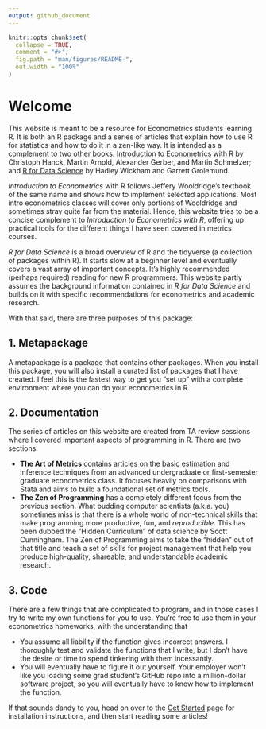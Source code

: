 ```yaml
---
output: github_document
---
```


<!-- index.md is generated from index.Rmd. Please edit that file -->

```r
knitr::opts_chunk$set(
  collapse = TRUE,
  comment = "#>",
  fig.path = "man/figures/README-",
  out.width = "100%"
)
```

# Welcome

This website is meant to be a resource for Econometrics students learning R. It is both an R package and a series of articles that explain how to use R for statistics and how to do it in a zen-like way. It is intended as a complement to two other books: [Introduction to Econometrics with R](https://www.econometrics-with-r.org/) by Christoph Hanck, Martin Arnold, Alexander Gerber, and Martin Schmelzer; and [R for Data Science](https://r4ds.had.co.nz/) by Hadley Wickham and Garrett Grolemund.

_Introduction to Econometrics_ with R follows Jeffery Wooldridge's textbook of the same name and shows how to implement selected applications. Most intro econometrics classes will cover only portions of Wooldridge and sometimes stray quite far from the material. Hence, this website tries to be a concise complement to _Introduction to Econometrics with R_, offering up practical tools for the different things I have seen covered in metrics courses.

_R for Data Science_ is a broad overview of R and the tidyverse (a collection of packages within R). It starts slow at a beginner level and eventually covers a vast array of important concepts. It's highly recommended (perhaps required) reading for new R programmers. This website partly assumes the background information contained in _R for Data Science_ and builds on it with specific recommendations for econometrics and academic research.

<p class="lead">With that said, there are three purposes of this package:</p>

## 1. Metapackage

A metapackage is a package that contains other packages. When you install this package, you will also install a curated list of packages that I have created. I feel this is the fastest way to get you "set up" with a complete environment where you can do your econometrics in R.

## 2. Documentation

The series of articles on this website are created from TA review sessions where I covered important aspects of programming in R. There are two sections:

* **The Art of Metrics** contains articles on the basic estimation and inference techniques from an advanced undergraduate or first-semester graduate econometrics class. It focuses heavily on comparisons with Stata and aims to build a foundational set of metrics tools.
* **The Zen of Programming** has a completely different focus from the previous section. What budding computer scientists (a.k.a. you) sometimes miss is that there is a whole world of non-technical skills that make programming more productive, fun, and _reproducible_. This has been dubbed the "Hidden Curriculum" of data science by Scott Cunningham. The Zen of Programming aims to take the "hidden" out of that title and teach a set of skills for project management that help you produce high-quality, shareable, and understandable academic research.

## 3. Code

There are a few things that are complicated to program, and in those cases I try to write my own functions for you to use. You're free to use them in your econometrics homeworks, with the understanding that

* You assume all liability if the function gives incorrect answers. I thoroughly test and validate the functions that I write, but I don't have the desire or time to spend tinkering with them incessantly.
* You will eventually have to figure it out yourself. Your employer won't like you loading some grad student's GitHub repo into a million-dollar software project, so you will eventually have to know how to implement the function.

If that sounds dandy to you, head on over to the [Get Started](articles/metrics-in-r.html) page for installation instructions, and then start reading some articles!
